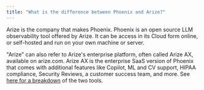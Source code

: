 ```yaml
---
title: "What is the difference between Phoenix and Arize?"
---
```


Arize is the company that makes Phoenix. Phoenix is an open source LLM observability tool offered by Arize. It can be access in its Cloud form online, or self-hosted and run on your own machine or server.

"Arize" can also refer to Arize's enterprise platform, often called Arize AX, available on arize.com. Arize AX is the enterprise SaaS version of Phoenix that comes with additional features like Copilot, ML and CV support, HIPAA compliance, Security Reviews, a customer success team, and more. See [here for a breakdown](https://phoenix.arize.com/pricing/) of the two tools.